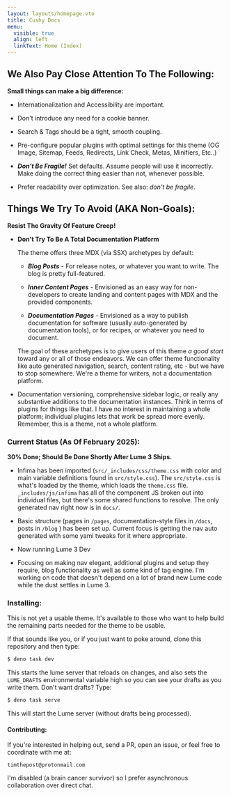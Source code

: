 ```yaml
---
layout: layouts/homepage.vto
title: Cushy Docs
menu:
  visible: true
  align: left
  linkText: Home (Index)
---
```


<div class="alert alert--primary margin-bottom--md" role="alert">
<h2>We Also Pay Close Attention To The Following:</h2>
<strong>Small things can make a big difference:</strong>
</div>

 - Internationalization and Accessibility are important.

 - Don't introduce any need for a cookie banner.

 - Search & Tags should be a tight, smooth coupling. 

 - Pre-configure popular plugins with optimal settings for this theme (OG Image, 
   Sitemap, Feeds, Redirects, Link Check, Metas, Minifiers, Etc..)

 - ***Don't Be Fragile!*** Set defaults. Assume people will use it incorrectly. Make
   doing the correct thing easier than not, whenever possible. 

 - Prefer readability over optimization. See also: _don't be fragile_.

<div class="alert alert--warning margin-bottom--md" role="alert">
<h2>Things We Try To Avoid (AKA Non-Goals):</h2>
<strong>Resist The Gravity Of Feature Creep!</strong>
</div>

  - **Don't Try To Be A Total Documentation Platform** 
 
    The theme offers three MDX (via SSX) archetypes by default:
      
      - ***Blog Posts*** - For release notes, or whatever you want to write. The
        blog is pretty full-featured.

      - ***Inner Content Pages*** - Envisioned as an easy way for non-developers
        to create landing and content pages with MDX and the provided components.

      - ***Documentation Pages*** - Envisioned as a way to publish documentation
        for software (usually auto-generated by documentation tools), or for recipes,
        or whatever you need to document.
    
    
    The goal of these archetypes is to give users of this theme _a good start_ toward
    any or all of those endeavors. We can offer theme functionality like auto generated
    navigation, search, content rating, etc - but we have to stop somewhere. We're a theme
    for writers, not a documentation platform.

  - Documentation versioning, comprehensive sidebar logic, or really any substantive
    additions to the documentation instances. Think in terms of plugins for things like 
    that. I have no interest in maintaining a whole platform; individual plugins lets
    that work be spread more evenly. Remember, this is a theme, not a whole platform.
 

<div class="alert alert--info margin-bottom--md" role="alert">
<h3>Current Status (As Of February 2025):</h3>
<strong>30% Done; Should Be Done Shortly After Lume 3 Ships.</strong>
</div>

  - Infima has been imported (`src/_includes/css/theme.css` with color and main variable
  definitions found in `src/style.css`). The `src/style.css` is what's loaded by the theme,
  which loads the `theme.css` file. `_includes/js/infima` has all of the component JS 
  broken out into individual files, but there's some shared functions to resolve. The only 
  generated nav right now is in `docs/`. 

  - Basic structure (pages in `/pages`, documentation-style files in `/docs`, posts in `/blog`
  ) has been set up. Current focus is getting the nav auto generated with some yaml tweaks for
  it where appropriate.

  - Now running Lume 3 Dev 

  - Focusing on making nav elegant, additional plugins and setup they require, blog functionality
    as well as some kind of tag engine. I'm working on code that doesn't depend on a lot of brand 
    new Lume code while the dust settles in Lume 3.

### Installing:

This is not yet a usable theme. It's available to those who want to help build the remaining parts 
needed for the theme to be usable. 

If that sounds like you, or if you just want to poke around, clone this repository and then type:

```bash
$ deno task dev
```

This starts the lume server that reloads on changes, and also sets the `LUME_DRAFTS` environmental
variable high so you can see your drafts as you write them. Don't want drafts? Type:

```bash
$ deno task serve
```

This will start the Lume server (without drafts being processed).

#### Contributing:

If you're interested in helping out, send a PR, open an issue, or feel free to coordinate with me 
at:

```
timthepost@protonmail.com
```

I'm disabled (a brain cancer survivor) so I prefer asynchronous collaboration over direct chat.
